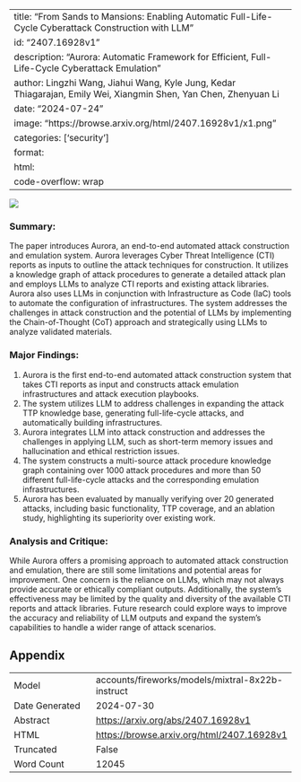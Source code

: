 
---
title: "From Sands to Mansions: Enabling Automatic Full-Life-Cycle Cyberattack Construction with LLM"
id: "2407.16928v1"
description: "Aurora: Automatic Framework for Efficient, Full-Life-Cycle Cyberattack Emulation"
author: Lingzhi Wang, Jiahui Wang, Kyle Jung, Kedar Thiagarajan, Emily Wei, Xiangmin Shen, Yan Chen, Zhenyuan Li
date: "2024-07-24"
image: "https://browse.arxiv.org/html/2407.16928v1/x1.png"
categories: ['security']
format:
  html:
    code-overflow: wrap
---

![](https://browse.arxiv.org/html/2407.16928v1/x1.png)

### Summary:

The paper introduces Aurora, an end-to-end automated attack construction and emulation system. Aurora leverages Cyber Threat Intelligence (CTI) reports as inputs to outline the attack techniques for construction. It utilizes a knowledge graph of attack procedures to generate a detailed attack plan and employs LLMs to analyze CTI reports and existing attack libraries. Aurora also uses LLMs in conjunction with Infrastructure as Code (IaC) tools to automate the configuration of infrastructures. The system addresses the challenges in attack construction and the potential of LLMs by implementing the Chain-of-Thought (CoT) approach and strategically using LLMs to analyze validated materials.

### Major Findings:

1. Aurora is the first end-to-end automated attack construction system that takes CTI reports as input and constructs attack emulation infrastructures and attack execution playbooks.
2. The system utilizes LLM to address challenges in expanding the attack TTP knowledge base, generating full-life-cycle attacks, and automatically building infrastructures.
3. Aurora integrates LLM into attack construction and addresses the challenges in applying LLM, such as short-term memory issues and hallucination and ethical restriction issues.
4. The system constructs a multi-source attack procedure knowledge graph containing over 1000 attack procedures and more than 50 different full-life-cycle attacks and the corresponding emulation infrastructures.
5. Aurora has been evaluated by manually verifying over 20 generated attacks, including basic functionality, TTP coverage, and an ablation study, highlighting its superiority over existing work.

### Analysis and Critique:

While Aurora offers a promising approach to automated attack construction and emulation, there are still some limitations and potential areas for improvement. One concern is the reliance on LLMs, which may not always provide accurate or ethically compliant outputs. Additionally, the system's effectiveness may be limited by the quality and diversity of the available CTI reports and attack libraries. Future research could explore ways to improve the accuracy and reliability of LLM outputs and expand the system's capabilities to handle a wider range of attack scenarios.

## Appendix

|          |          |
|----------|----------|
| Model     | accounts/fireworks/models/mixtral-8x22b-instruct       |
| Date Generated     | 2024-07-30       |
| Abstract | [https://arxiv.org/abs/2407.16928v1](https://arxiv.org/abs/2407.16928v1)        |
| HTML     | [https://browse.arxiv.org/html/2407.16928v1](https://browse.arxiv.org/html/2407.16928v1)       |
| Truncated       | False       |
| Word Count       | 12045       |